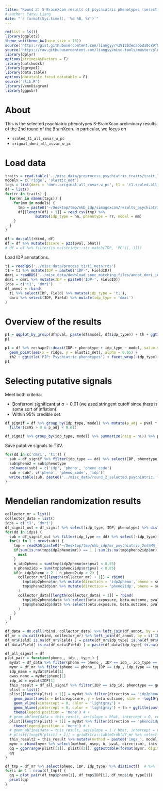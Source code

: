 ```yaml
---
title: "Round 2: S-BrainXcan results of psychiatric phenotypes (select scaled T1 and original dMRI)"
# author: Yanyu Liang
date: "`r format(Sys.time(), '%d %B, %Y')`"
---
```


```r
rm(list = ls())
library(ggplot2)
theme_set(theme_bw(base_size = 15))
source('https://gist.githubusercontent.com/liangyy/43912b3ecab5d10c89f9d4b2669871c9/raw/3ca651cfa53ffccb8422f432561138a46e93710f/my_ggplot_theme.R')
source('https://raw.githubusercontent.com/liangyy/misc-tools/master/plot_tool/plot_tools.R')
library(dplyr)
options(stringsAsFactors = F)
library(patchwork)
library(ggrepel)
library(data.table)
options(datatable.fread.datatable = F)
source('rlib.R')
library(VennDiagram)
library(ggpubr)
```

# About

This is the selected psychiatric phenotypes S-BrainXcan preliminary results of the 2nd round of the BrainXcan. 
In particular, we focus on 

* `scaled_t1_all_covar_w_pc`
* `orignal_dmri_all_covar_w_pc`

# Load data

```r
traits = read.table('../misc_data/preprocess_psychiatric_traits/trait_list.txt')$V1
models = c('ridge', 'elastic_net')
tags = list(dmri = 'dmri.original.all_covar.w_pc', t1 = 't1.scaled.all_covar.w_pc')
df = list()
for(rr in traits) {
  for(nn in names(tags)) {
    for(mm in models) {
      tmp = paste0('~/Desktop/tmp/ukb_idp/simagexcan/results_psychiatric_2nd/', tags[[nn]], '.gw_', mm, '_beta_x_', rr, '_x_simagexcan.csv')
      df[[length(df) + 1]] = read.csv(tmp) %>% 
              mutate(idp_type = nn, phenotype = rr, model = mm)
    }
  }
}

df = do.call(rbind, df)
df = df %>% mutate(zscore = p2z(pval, bhat))
# df = df %>% filter(is.na(stringr::str_match(IDP, 'PC')[, 1]))
```


Load IDP annotations. 

```r
t1 = readRDS('../misc_data/process_t1/t1_meta.rds')
t1 = t1 %>% mutate(IDP = paste0('IDP-', FieldID))
dmri = readRDS('../misc_data/download_some_matching_files/annot_dmri_idps.rds')
dmri = dmri %>% mutate(IDP = paste0('IDP-', FieldID))
idps = c('t1', 'dmri')
df_annot = rbind(
  t1 %>% select(IDP, Field) %>% mutate(idp_type = 't1'),
  dmri %>% select(IDP, Field) %>% mutate(idp_type = 'dmri')
)
```

# Overview of the results

```r
p1 = qqplot_by_group(df$pval, paste(df$model, df$idp_type)) + th + ggtitle('QQ-plot: Psychiatric phenotypes') 
p1
```


```r
p1 = df %>% reshape2::dcast(IDP + phenotype + idp_type ~ model, value.var = 'pip') %>% ggplot() +
  geom_point(aes(x = ridge, y = elastic_net), alpha = 0.05) +
  th2 + ggtitle('PIP: Psychiatric phenotypes') + facet_wrap(~idp_type)
p1 
```



# Selecting putative signals

Meet both criteria:

* Bonferroni significant at $\alpha = 0.01$ (we used stringent cutoff since there is some sort of inflation).
* Within 95% credible set.

```r
df_signif = df %>% group_by(idp_type, model) %>% mutate(p_adj = pval * n()) %>% ungroup() %>%
  filter(cs95 > 0 & p_adj < 0.01)

df_signif %>% group_by(idp_type, model) %>% summarize(nsig = n()) %>% pander::pander(caption = 'The number of putative signals extracted from Psychiatric phenotypes')
```

Save putative signals to TSV.

```r
for(dd in c('dmri', 't1')) {
  sub = df_signif %>% filter(idp_type == dd) %>% select(IDP, phenotype) %>% distinct()
  sub$pheno2 = sub$phenotype
  colnames(sub) = c('idp', 'pheno', 'pheno_code')
  sub = sub[, c('pheno', 'pheno_code', 'idp')]
  write.table(sub, paste0('../misc_data/round_2_selected.psychiatric.', dd, '.signif.tsv'), quo = F, col = T, row = F, sep = '\t')
}
```

# Mendelian randomization results

```r
collector_mr = list()
collector_data = list()
idps = c('t1', 'dmri') 
df_signif_out = df_signif %>% select(idp_type, IDP, phenotype) %>% distinct()
for(dd in idps) {
  sub = df_signif_out %>% filter(idp_type == dd) %>% select(-idp_type)
  for(i in 1 : nrow(sub)) {
    tmp = readRDS(paste0('~/Desktop/tmp/ukb_idp/mr_psychiatric_2nd/MR_local.psychiatric_2nd_', dd, '.', sub$IDP[i], '_x_', sub$phenotype[i], '.rds'))
    if(sum(is.na(tmp$idp2pheno$mr)) == 1 | sum(is.na(tmp$pheno2idp$mr)) == 1) {
      next
    }
    n_idp2pheno = sum(tmp$idp2pheno$mr$pval < 0.05) 
    n_pheno2idp = sum(tmp$pheno2idp$mr$pval < 0.05) 
    if(n_idp2pheno > 2 | n_pheno2idp > 2) {
      collector_mr[[length(collector_mr) + 1]] = rbind(
        tmp$idp2pheno$mr %>% mutate(direction = 'idp2pheno', pheno = sub$phenotype[i], IDP = sub$IDP[i], is_forward = n_idp2pheno > 3, is_pass = n_idp2pheno > 3 | n_pheno2idp > 3, idp_type = dd),
        tmp$pheno2idp$mr %>% mutate(direction = 'pheno2idp', pheno = sub$phenotype[i], IDP = sub$IDP[i], is_forward = n_idp2pheno > 3, is_pass = n_idp2pheno > 3 | n_pheno2idp > 3, idp_type = dd)
      )
      collector_data[[length(collector_data) + 1]] = rbind(
        tmp$idp2pheno$data %>% select(beta.exposure, beta.outcome, pval.exposure) %>% mutate(direction = 'idp2pheno', pheno = sub$phenotype[i], IDP = sub$IDP[i], is_forward = n_idp2pheno > 3, is_pass = n_idp2pheno > 3 | n_pheno2idp > 3, idp_type = dd),
        tmp$pheno2idp$data %>% select(beta.exposure, beta.outcome, pval.exposure) %>% mutate(direction = 'pheno2idp', pheno = sub$phenotype[i], IDP = sub$IDP[i], is_forward = n_idp2pheno > 3, is_pass = n_idp2pheno > 3 | n_pheno2idp > 3, idp_type = dd)
      )
    } 
  }
}

df_data = do.call(rbind, collector_data) %>% left_join(df_annot, by = c('IDP', 'idp_type'))
df_mr = do.call(rbind, collector_mr) %>% left_join(df_annot, by = c('IDP', 'idp_type'))
df_mr$Field[ is.na(df_mr$Field) ] = paste(df_mr$idp_type[ is.na(df_mr$Field) ], df_mr$IDP[ is.na(df_mr$Field) ])
df_data$Field[ is.na(df_data$Field) ] = paste(df_data$idp_type[ is.na(df_data$Field) ], df_data$IDP[ is.na(df_data$Field) ])
```


```r
df_all_signif = df
plot_pair = function(pheno_, idp_, type_) {
  mydat = df_data %>% filter(pheno == pheno_, IDP == idp_, idp_type == type_)
  mymr = df_mr %>% filter(pheno == pheno_, IDP == idp_, idp_type == type_)
  idp_name = mydat$Field[1]
  gwas_name = mydat$pheno[1]
  idp_id = mydat$IDP[1]
  this_result = df_all_signif %>% filter(IDP == idp_id, phenotype == gwas_name, idp_type == type_)
  plist = list()
  plist[[length(plist) + 1]] = mydat %>% filter(direction == 'idp2pheno') %>% ggplot() + 
    geom_point(aes(x = beta.exposure, y = beta.outcome, size = -log10(pval.exposure))) + 
    geom_vline(xintercept = 0, color = 'lightgray') + 
    geom_hline(yintercept = 0, color = 'lightgray') + th + ggtitle(paste0(idp_name, ' -> \n ', gwas_name)) +
    theme(legend.position = 'none') # +
  # geom_abline(data = this_result, aes(slope = bhat, intercept = 0, color = model))
  plist[[length(plist) + 1]] = mydat %>% filter(direction == 'pheno2idp') %>% ggplot() + geom_point(aes(x = beta.exposure, y = beta.outcome, size = -log10(pval.exposure))) + geom_vline(xintercept = 0, color = 'lightgray') + geom_hline(yintercept = 0, color = 'lightgray') + th + ggtitle(paste0(gwas_name, ' -> \n ', idp_name)) +
    theme(legend.position = 'none') # +
  # geom_abline(data = this_result, aes(slope = 1 / bhat, intercept = 0, color = model))
  # plist[[length(plist) + 1]] = gridExtra::tableGrob(df_mr %>% select(method, nsnp, b, pval, direction))
  this_result2 = this_result %>% mutate(method = paste0('imgx_', model), nsnp = paste0('pip = ', signif(pip, digits = 2), '\n cs = ', cs95), b = bhat, direction = NA) 
  mymr = rbind(mymr %>% select(method, nsnp, b, pval, direction), this_result2 %>% select(method, nsnp, b, pval, direction))
  qq = ggarrange(plist[[1]], plist[[2]], ggtexttable(format(mymr, digits = 3)), ncol = 3)
  qq
}
```


```r
df_tmp = df_mr %>% select(pheno, IDP, idp_type) %>% distinct()  # %>% filter(is_pass == T) 
for(i in 1 : nrow(df_tmp)) {
  qq = plot_pair(df_tmp$pheno[i], df_tmp$IDP[i], df_tmp$idp_type[i])
  print(qq)
}

```

